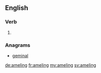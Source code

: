 ==English==

===Verb===
{{head|en}}

# {{present participle of|amel}}

===Anagrams===
* [[geminal#English|geminal]]

[[de:ameling]]
[[fr:ameling]]
[[my:ameling]]
[[sv:ameling]]